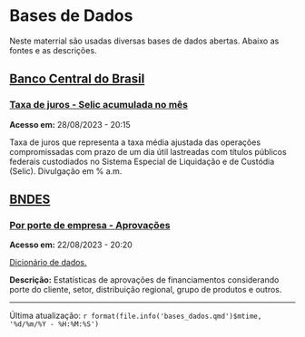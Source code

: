 # Bases de Dados {.unnumbered}

Neste materrial são usadas diversas bases de dados abertas. Abaixo as fontes e as descrições.

## [Banco Central do Brasil](https://dadosabertos.bcb.gov.br/)

### [Taxa de juros - Selic acumulada no mês](https://dadosabertos.bcb.gov.br/dataset/4390-taxa-de-juros---selic-acumulada-no-mes)

**Acesso em:** 28/08/2023 - 20:15

Taxa de juros que representa a taxa média ajustada das operações compromissadas com prazo de um dia útil lastreadas com títulos públicos federais custodiados no Sistema Especial de Liquidação e de Custódia (Selic). Divulgação em % a.m.

## [BNDES](https://dados.gov.br/dados/organizacoes/visualizar/banco-nacional-de-desenvolvimento-economico-e-social)

### [Por porte de empresa - Aprovações](https://dadosabertos.bndes.gov.br/dataset/bce5a865-e766-4a7a-b537-9499c81275b6/resource/22daaedb-3cc2-498a-9f40-5b1bdb2309e6/download/aprovacoes-por-porte-de-empresa-aprovacoes.csv)

**Acesso em:** 22/08/2023 - 20:20

[Dicionário de dados.](https://dadosabertos.bndes.gov.br/dataset/bce5a865-e766-4a7a-b537-9499c81275b6/resource/e51f2c52-be63-40fa-931d-36cf37bcdff2/download/dicionario-de-dados-aprovacoes-no-sistema-bndes.pdf)

**Descrição:** Estatísticas de aprovações de financiamentos considerando porte do cliente, setor, distribuição regional, grupo de produtos e outros.

------------------------------------------------------------------------

Última atualização: `r format(file.info('bases_dados.qmd')$mtime, '%d/%m/%Y - %H:%M:%S')`
